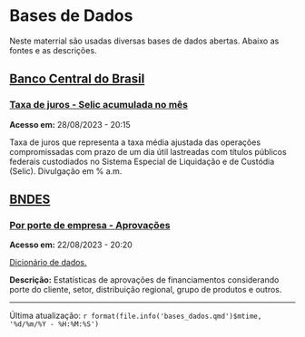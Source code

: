 # Bases de Dados {.unnumbered}

Neste materrial são usadas diversas bases de dados abertas. Abaixo as fontes e as descrições.

## [Banco Central do Brasil](https://dadosabertos.bcb.gov.br/)

### [Taxa de juros - Selic acumulada no mês](https://dadosabertos.bcb.gov.br/dataset/4390-taxa-de-juros---selic-acumulada-no-mes)

**Acesso em:** 28/08/2023 - 20:15

Taxa de juros que representa a taxa média ajustada das operações compromissadas com prazo de um dia útil lastreadas com títulos públicos federais custodiados no Sistema Especial de Liquidação e de Custódia (Selic). Divulgação em % a.m.

## [BNDES](https://dados.gov.br/dados/organizacoes/visualizar/banco-nacional-de-desenvolvimento-economico-e-social)

### [Por porte de empresa - Aprovações](https://dadosabertos.bndes.gov.br/dataset/bce5a865-e766-4a7a-b537-9499c81275b6/resource/22daaedb-3cc2-498a-9f40-5b1bdb2309e6/download/aprovacoes-por-porte-de-empresa-aprovacoes.csv)

**Acesso em:** 22/08/2023 - 20:20

[Dicionário de dados.](https://dadosabertos.bndes.gov.br/dataset/bce5a865-e766-4a7a-b537-9499c81275b6/resource/e51f2c52-be63-40fa-931d-36cf37bcdff2/download/dicionario-de-dados-aprovacoes-no-sistema-bndes.pdf)

**Descrição:** Estatísticas de aprovações de financiamentos considerando porte do cliente, setor, distribuição regional, grupo de produtos e outros.

------------------------------------------------------------------------

Última atualização: `r format(file.info('bases_dados.qmd')$mtime, '%d/%m/%Y - %H:%M:%S')`
